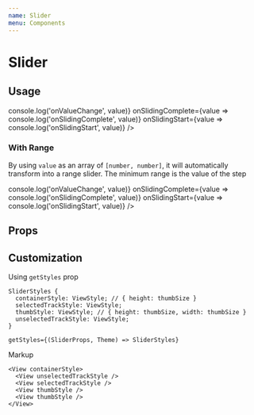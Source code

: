 ```yaml
---
name: Slider
menu: Components
---
```




# Slider

## Usage

<Playground>
  <Slider
    size="small"
    value={0.3}
    onValueChange={value => console.log('onValueChange', value)}
    onSlidingComplete={value => console.log('onSlidingComplete', value)}
    onSlidingStart={value => console.log('onSlidingStart', value)}
  />
</Playground>

### With Range

By using `value` as an array of `[number, number]`, it will automatically transform into a range slider. The minimum range is the value of the step

<Playground>
  <Slider
    value={[30, 60]}
    step={5}
    minimumValue={0}
    maximumValue={100}
    onValueChange={value => console.log('onValueChange', value)}
    onSlidingComplete={value => console.log('onSlidingComplete', value)}
    onSlidingStart={value => console.log('onSlidingStart', value)}
  />
</Playground>

## Props

<Props of={Slider} />

## Customization

Using `getStyles` prop

```tsx
SliderStyles {
  containerStyle: ViewStyle; // { height: thumbSize }
  selectedTrackStyle: ViewStyle;
  thumbStyle: ViewStyle; // { height: thumbSize, width: thumbSize }
  unselectedTrackStyle: ViewStyle;
}

getStyles={(SliderProps, Theme) => SliderStyles}
```

Markup

```tsx
<View containerStyle>
  <View unselectedTrackStyle />
  <View selectedTrackStyle />
  <View thumbStyle />
  <View thumbStyle />
</View>
```
